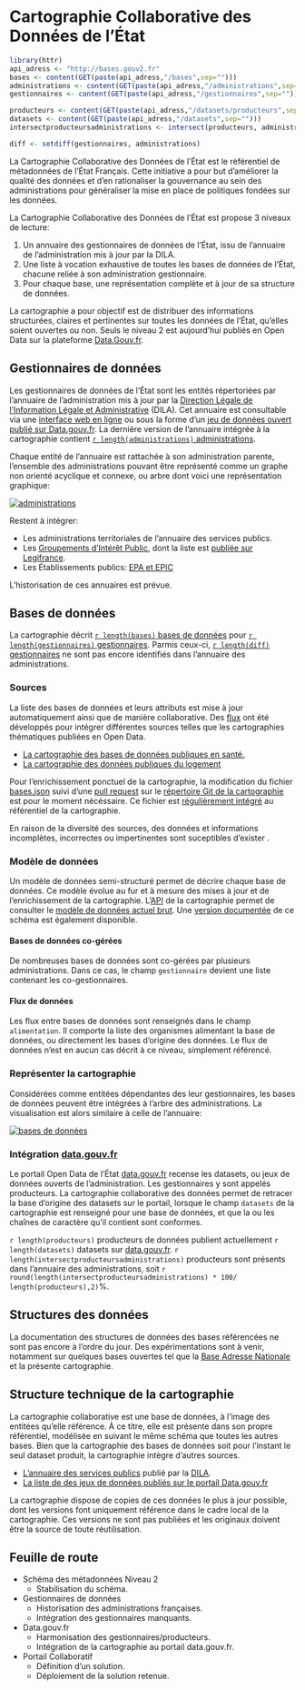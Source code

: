 Cartographie Collaborative des Données de l'État
========================================================

```r
library(httr)
api_adress <- "http://bases.gouv2.fr"
bases <- content(GET(paste(api_adress,"/bases",sep="")))
administrations <- content(GET(paste(api_adress,"/administrations",sep="")))
gestionnaires <- content(GET(paste(api_adress,"/gestionnaires",sep="")))

producteurs <- content(GET(paste(api_adress,"/datasets/producteurs",sep="")))
datasets <- content(GET(paste(api_adress,"/datasets",sep="")))
intersectproducteursadministrations <- intersect(producteurs, administrations)

diff <- setdiff(gestionnaires, administrations)
```

La Cartographie Collaborative des Données de l'État est le référentiel de métadonnées de l'État Français. Cette initiative a pour but d'améliorer la qualité des données et d'en rationaliser la gouvernance au sein des administrations pour généraliser la mise en place de politiques fondées sur les données. 

La Cartographie Collaborative des Données de l'État est propose 3 niveaux de lecture:
  
  1. Un annuaire des gestionnaires de données de l'État, issu de l'annuaire de l'administration mis à jour par la DILA.
  2. Une liste à vocation exhaustive de toutes les bases de données de l'État, chacune reliée à son administration gestionnaire.
  3. Pour chaque base, une représentation complète et à jour de sa structure de données.
  
La cartographie a pour objectif est de distribuer des informations structurées, claires et pertinentes sur toutes les données de l'État, qu'elles soient ouvertes ou non. Seuls le niveau 2 est aujourd'hui publiés en Open Data sur la plateforme [Data.Gouv.fr](https://www.data.gouv.fr/fr/datasets/cartographie-collaborative-des-donnees-de-letat/).

## Gestionnaires de données

Les gestionnaires de données de l'État sont les entités répertoriées par l'annuaire de l'administration mis à jour par la [Direction Légale de l'Information Légale et Administrative](http://www.dila.premier-ministre.gouv.fr/) (DILA). Cet annuaire est consultable via une [interface web en ligne](https://lannuaire.service-public.fr) ou sous la forme d'un [jeu de données ouvert publié sur Data.gouv.fr](https://www.data.gouv.fr/fr/datasets/annuaire-des-services-publics-nationaux/). La dernière version de l'annuaire intégrée à la cartographie contient [`r length(administrations)` administrations](http://bases.gouv2.fr/administrations).

Chaque entité de l'annuaire est rattachée à son administration parente, l'ensemble des administrations pouvant être représenté comme un graphe non orienté acyclique et connexe, ou arbre dont voici une représentation graphique:

[![administrations](reporting/administrations-thumb.png)](reporting/administrations.png)

Restent à intégrer:

* Les administrations territoriales de l'annuaire des services publics.
* Les [Groupements d'Intérêt Public](http://www.economie.gouv.fr/daj/gip), dont la liste est [publiée sur Legifrance](https://www.legifrance.gouv.fr/affichSarde.do?reprise=true&page=1&idSarde=SARDOBJT000007105856&ordre=null&nature=null&g=ls).
* Les Établissements publics: [EPA et EPIC](http://www.vie-publique.fr/decouverte-institutions/institutions/administration/organisation/structures-administratives/que-sont-etablissements-publics-administratif-epa-industriel-commercial-epic.html)

L'historisation de ces annuaires est prévue.

## Bases de données

La cartographie décrit [`r length(bases)` bases de données](http://bases.gouv2.fr/bases) pour [`r length(gestionnaires)` gestionnaires](http://bases.gouv2.fr/gestionnaires). Parmis ceux-ci, [`r length(diff)` gestionnaires](http://bases.gouv2.fr/gestionnaires/inconnus) ne sont pas encore identifiés dans l'annuaire des administrations.

### Sources

La liste des bases de données et leurs attributs est mise à jour automatiquement ainsi que de manière collaborative. Des [flux](scripts/) ont été développés pour intégrer différentes sources telles que les cartographies thématiques publiées en Open Data.

* [La cartographie des bases de données publiques en santé.](scripts/sante)
* [La cartographie des données publiques du logement](scripts/logement)

Pour l'enrichissement ponctuel de la cartographie, la modification du fichier [bases.json](data/bases.json) suivi d'une [pull request](https://help.github.com/articles/using-pull-requests/) sur le [répertoire Git de la cartographie](https://github.com/SGMAP-AGD/cartodonnees) est pour le moment nécéssaire. Ce fichier est [régulièrement intégré](scripts/import/import.R) au référentiel de la cartographie.

En raison de la diversité des sources, des données et informations incomplètes, incorrectes ou impertinentes sont suceptibles d'exister .

### Modèle de données 

Un modèle de données semi-structuré permet de décrire chaque base de données. Ce modèle évolue au fur et à mesure des mises à jour et de l'enrichissement de la cartographie. L'[API](http://bases.gouv2.fr/) de la cartographie permet de consulter le [modèle de données actuel brut](http://bases.gouv2.fr/bases/schema). Une [version documentée](data/schema.json) de ce schéma est également disponible.

#### Bases de données co-gérées

De nombreuses bases de données sont co-gérées par plusieurs administrations. Dans ce cas, le champ `gestionnaire` devient une liste contenant les co-gestionnaires.

#### Flux de données

Les flux entre bases de données sont renseignés dans le champ `alimentation`. Il comporte la liste des organismes alimentant la base de données, ou directement les bases d'origine des données. Le flux de données n'est en aucun cas décrit à ce niveau, simplement référencé.

### Représenter la cartographie

Considérées comme entitées dépendantes des leur gestionnaires, les bases de données peuvent être intégrées à l'arbre des administrations. La visualisation est alors similaire à celle de l'annuaire:

[![bases de données](reporting/cartographie-thumb.png)](reporting/cartographie.png)

### Intégration [data.gouv.fr](https://www.data.gouv.fr)

Le portail Open Data de l'État [data.gouv.fr](https://www.data.gouv.fr) recense les datasets, ou jeux de données ouverts de l'administration. Les gestionnaires y sont appelés producteurs. La cartographie collaborative des données permet de retracer la base d'origine des datasets sur le portail, lorsque le champ `datasets` de la cartographie est renseigné pour une base de données, et que la ou les chaînes de caractère qu'il contient sont conformes.

`r length(producteurs)` producteurs de données publient actuellement `r length(datasets)` datasets sur [data.gouv.fr](https://www.data.gouv.fr). `r length(intersectproducteursadministrations)` producteurs sont présents dans l'annuaire des administrations, soit `r round(length(intersectproducteursadministrations) * 100/ length(producteurs),2)`%.

## Structures des données

La documentation des structures de données des bases référencées ne sont pas encore à l'ordre du jour. Des expérimentations sont à venir, notamment sur quelques bases ouvertes tel que la [Base Adresse Nationale](https://adresse.data.gouv.fr/) et la présente cartographie.

## Structure technique de la cartographie

La cartographie collaborative est une base de données, à l'image des entitées qu'elle référence. À ce titre, elle est présente dans son propre référentiel, modélisée en suivant le même schéma que toutes les autres bases.
Bien que la cartographie des bases de données soit pour l'instant le seul dataset produit, la cartographie intègre d'autres sources.

* [L'annuaire des services publics](https://www.data.gouv.fr/fr/datasets/annuaire-des-services-publics-nationaux/) publié par la [DILA](http://www.dila.premier-ministre.gouv.fr/).
* [La liste de des jeux de données publiés sur le portail Data.gouv.fr](https://www.data.gouv.fr/fr/datasets.csv)

La cartographie dispose de copies de ces données le plus à jour possible, dont les versions font uniquement référence dans le cadre local de la cartographie. Ces versions ne sont pas publiées et les originaux doivent être la source de toute réutilisation.

## Feuille de route

* Schéma des métadonnées Niveau 2
  - Stabilisation du schéma.

* Gestionnaires de données
  - Historisation des administrations françaises.
  - Intégration des gestionnaires manquants.
  
* Data.gouv.fr
  - Harmonisation des gestionnaires/producteurs.
  - Intégration de la cartographie au portail data.gouv.fr.

* Portail Collaboratif
  - Définition d'un solution.
  - Déploiement de la solution retenue.
